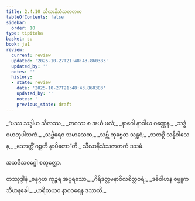 ```yaml
---
title: 2.4.10 သီလာနိသံသဇာတက
tableOfContents: false
sidebar:
  order: 10
type: tipitaka
basket: su
book: ja1
review:
  current: review
  updated: '2025-10-27T21:48:43.860383'
  updated_by: ''
  notes: ''
  history:
  - state: review
    date: '2025-10-27T21:48:43.860383'
    updated_by: ''
    notes: ''
    previous_state: draft
---
```



<ReviewStatus review={frontmatter.review} showDetails={true} />

<HypothesisAnnotation frontmatter={frontmatter} />

<DynamicBreadcrumb />

<Division number="79" book="ja1" e="ch" v="22" p="49">

<Paragraph number="465" type="verses" book="ja1">
_“ပဿ သဒ္ဓါယ သီလဿ,_  
_စာဂဿ စ အယံ ဖလံ;_  
_နာဂေါ နာဝါယ ဝဏ္ဏေန,_  
_သဒ္ဓံ ဝဟတုပါသကံ._  

</Paragraph>

</Division>
<Division number="80" book="ja1" e="ch" v="22" p="49">

<Paragraph number="466" type="verses" book="ja1">
_သဗ္ဘိရေဝ သမာသေထ,_  
_သဗ္ဘိ ကုဗ္ဗေထ သန္ထဝံ;_  
_သတဉှိ သန္နိဝါသေန,_  
_သောတ္ထိံ ဂစ္ဆတိ နှာပိတော”တိ._  


</Paragraph>
</Division>

<Paragraph number="467" type="center" book="ja1">
သီလာနိသံသဇာတကံ ဒသမံ.

  
အသဒိသဝဂ္ဂေါ စတုတ္ထော.



</Paragraph>

<Paragraph number="468" type="center" book="ja1">
တဿုဒ္ဒါနံ


</Paragraph>

<Paragraph number="469" type="verses" book="ja1">
_ဓနုဂ္ဂဟ ကုဉ္ဇရ အပ္ပရသော,_  
_ဂိရိဒတ္တမနာဝိလစိတ္တဝရံ;_  
_ဒဓိဝါဟန ဇမ္ဗူက သီဟနခေါ,_  
_ဟရိတယဝ နာဂဝရေန ဒသာတိ._
</Paragraph>
